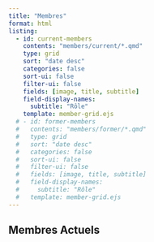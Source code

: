 ```yaml
---
title: "Membres"
format: html
listing:
  - id: current-members
    contents: "members/current/*.qmd"
    type: grid
    sort: "date desc"
    categories: false
    sort-ui: false
    filter-ui: false
    fields: [image, title, subtitle]
    field-display-names: 
      subtitle: "Rôle"
    template: member-grid.ejs
  # - id: former-members
  #   contents: "members/former/*.qmd"
  #   type: grid
  #   sort: "date desc"
  #   categories: false
  #   sort-ui: false
  #   filter-ui: false
  #   fields: [image, title, subtitle]
  #   field-display-names:
  #     subtitle: "Rôle"
  #   template: member-grid.ejs
---
```


## Membres Actuels

:::: {.member-grid}
::: {#current-members}
:::
::::

<!-- ## Anciens Membres -->
<!---->
<!-- :::: {.member-grid} -->
<!-- ::: {#former-members} -->
<!-- ::: -->
<!-- :::: -->
